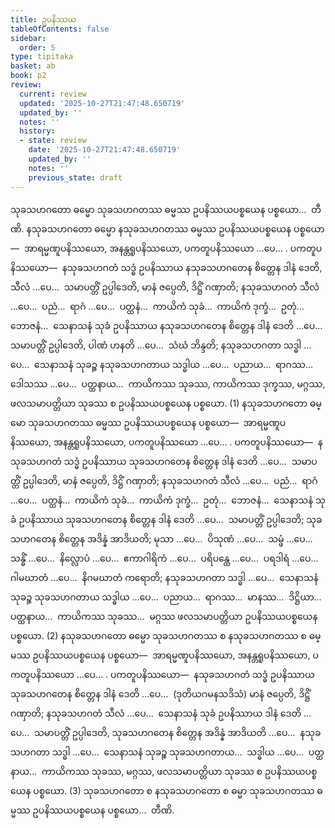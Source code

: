 ```yaml
---
title: ဥပနိဿယ
tableOfContents: false
sidebar:
  order: 5
type: tipitaka
basket: ab
book: p2
review:
  current: review
  updated: '2025-10-27T21:47:48.650719'
  updated_by: ''
  notes: ''
  history:
  - state: review
    date: '2025-10-27T21:47:48.650719'
    updated_by: ''
    notes: ''
    previous_state: draft
---
```



<ReviewStatus review={frontmatter.review} showDetails={true} />

<HypothesisAnnotation frontmatter={frontmatter} />

<DynamicBreadcrumb />

<Division number="173" book="p2" e="ch" v="38" p="434">

<Paragraph number="4453" book="p2">
သုခသဟဂတော ဓမ္မော သုခသဟဂတဿ ဓမ္မဿ ဥပနိဿယပစ္စယေန ပစ္စယော…  တီဏိ.
</Paragraph>

<Paragraph number="4454" book="p2">
နသုခသဟဂတော ဓမ္မော နသုခသဟဂတဿ ဓမ္မဿ ဥပနိဿယပစ္စယေန ပစ္စယော—  အာရမ္မဏူပနိဿယော, အနန္တရူပနိဿယော, ပကတူပနိဿယော …ပေ… . <Emphasis>ပကတူပနိဿယော</Emphasis>—  နသုခသဟဂတံ သဒ္ဓံ ဥပနိဿာယ နသုခသဟဂတေန စိတ္တေန ဒါနံ ဒေတိ, သီလံ …ပေ…  သမာပတ္တိံ ဥပ္ပါဒေတိ, မာနံ ဇပ္ပေတိ, ဒိဋ္ဌိံ ဂဏှာတိ; နသုခသဟဂတံ သီလံ …ပေ…  ပညံ…  ရာဂံ …ပေ…  ပတ္ထနံ…  ကာယိကံ သုခံ…  ကာယိကံ ဒုက္ခံ…  ဥတုံ…  ဘောဇနံ…  သေနာသနံ သုခံ ဥပနိဿာယ နသုခသဟဂတေန စိတ္တေန ဒါနံ ဒေတိ …ပေ…  သမာပတ္တိံ ဥပ္ပါဒေတိ, ပါဏံ ဟနတိ …ပေ…  သံဃံ ဘိန္ဒတိ; နသုခသဟဂတာ သဒ္ဓါ …ပေ…  သေနာသနံ သုခဉ္စ နသုခသဟဂတာယ သဒ္ဓါယ …ပေ…  ပညာယ…  ရာဂဿ…  ဒေါသဿ …ပေ…  ပတ္ထနာယ…  ကာယိကဿ သုခဿ, ကာယိကဿ ဒုက္ခဿ, မဂ္ဂဿ, ဖလသမာပတ္တိယာ သုခဿ စ ဥပနိဿယပစ္စယေန ပစ္စယော. (1)
</Paragraph>

<Paragraph number="4455" book="p2">
နသုခသဟဂတော ဓမ္မော သုခသဟဂတဿ ဓမ္မဿ ဥပနိဿယပစ္စယေန ပစ္စယော—  အာရမ္မဏူပနိဿယော, အနန္တရူပနိဿယော, ပကတူပနိဿယော …ပေ… . <Emphasis>ပကတူပနိဿယော</Emphasis>—  နသုခသဟဂတံ သဒ္ဓံ ဥပနိဿာယ သုခသဟဂတေန စိတ္တေန ဒါနံ ဒေတိ …ပေ…  သမာပတ္တိံ ဥပ္ပါဒေတိ, မာနံ ဇပ္ပေတိ, ဒိဋ္ဌိံ ဂဏှာတိ; နသုခသဟဂတံ သီလံ …ပေ…  ပညံ…  ရာဂံ …ပေ…  ပတ္ထနံ…  ကာယိကံ သုခံ…  ကာယိကံ ဒုက္ခံ…  ဥတုံ…  ဘောဇနံ…  သေနာသနံ သုခံ ဥပနိဿာယ သုခသဟဂတေန စိတ္တေန ဒါနံ ဒေတိ …ပေ…  သမာပတ္တိံ ဥပ္ပါဒေတိ; သုခသဟဂတေန စိတ္တေန အဒိန္နံ အာဒိယတိ; မုသာ …ပေ…  ပိသုဏံ …ပေ…  သမ္ဖံ …ပေ…  သန္ဓိံ …ပေ…  နိလ္လောပံ …ပေ…  ဧကာဂါရိကံ …ပေ…  ပရိပန္ထေ …ပေ…  ပရဒါရံ …ပေ…  ဂါမဃာတံ …ပေ…  နိဂမဃာတံ ကရောတိ; နသုခသဟဂတာ သဒ္ဓါ …ပေ…  သေနာသနံ သုခဉ္စ သုခသဟဂတာယ သဒ္ဓါယ …ပေ…  ပညာယ…  ရာဂဿ…  မာနဿ…  ဒိဋ္ဌိယာ…  ပတ္ထနာယ…  ကာယိကဿ သုခဿ…  မဂ္ဂဿ ဖလသမာပတ္တိယာ ဥပနိဿယပစ္စယေန ပစ္စယော. (2)
</Paragraph>

<Paragraph number="4456" book="p2">
နသုခသဟဂတော ဓမ္မော သုခသဟဂတဿ စ နသုခသဟဂတဿ စ ဓမ္မဿ ဥပနိဿယပစ္စယေန ပစ္စယော—  အာရမ္မဏူပနိဿယော, အနန္တရူပနိဿယော, ပကတူပနိဿယော …ပေ… . <Emphasis>ပကတူပနိဿယော</Emphasis>—  နသုခသဟဂတံ သဒ္ဓံ ဥပနိဿာယ သုခသဟဂတေန စိတ္တေန ဒါနံ ဒေတိ …ပေ…  (ဒုတိယဂမနသဒိသံ) မာနံ ဇပ္ပေတိ, ဒိဋ္ဌိံ ဂဏှာတိ; နသုခသဟဂတံ သီလံ …ပေ…  သေနာသနံ သုခံ ဥပနိဿာယ ဒါနံ ဒေတိ …ပေ…  သမာပတ္တိံ ဥပ္ပါဒေတိ, သုခသဟဂတေန စိတ္တေန အဒိန္နံ အာဒိယတိ …ပေ…  နသုခသဟဂတာ သဒ္ဓါ …ပေ…  သေနာသနံ သုခဉ္စ သုခသဟဂတာယ…  သဒ္ဓါယ …ပေ…  ပတ္ထနာယ…  ကာယိကဿ သုခဿ, မဂ္ဂဿ, ဖလသမာပတ္တိယာ သုခဿ စ ဥပနိဿယပစ္စယေန ပစ္စယော. (3)
</Paragraph>

<Paragraph number="4457" book="p2">
သုခသဟဂတော စ နသုခသဟဂတော စ ဓမ္မာ သုခသဟဂတဿ ဓမ္မဿ ဥပနိဿယပစ္စယေန ပစ္စယော…  တီဏိ.
</Paragraph>
</Division>